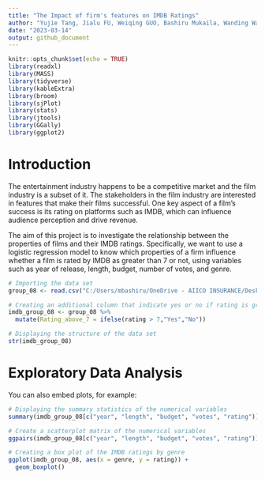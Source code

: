 ```yaml
---
title: "The Impact of firm's features on IMDB Ratings"
author: "Yujie Tang, Jialu FU, Weiqing GUO, Bashiru Mukaila, Wanding Wang"
date: "2023-03-14"
output: github_document
---
```


```r
knitr::opts_chunk$set(echo = TRUE)
library(readxl)
library(MASS)
library(tidyverse)
library(kableExtra)
library(broom)
library(sjPlot)
library(stats)
library(jtools)
library(GGally)
library(ggplot2)
```

# Introduction

The entertainment industry happens to be a competitive market and the film industry is a subset of it. The stakeholders in the film industry are interested in features that make their films successful. One key aspect of a film's success is its rating on platforms such as IMDB, which can influence audience perception and drive revenue.

The aim of this project is to investigate the relationship between the properties of films and their IMDB ratings. Specifically, we want to use a logistic regression model to know which properties of a firm influence whether a film is rated by IMDB as greater than 7 or not, using variables such as year of release, length, budget, number of votes, and genre.

```r
# Importing the data set
group_08 <- read.csv("C:/Users/mbashiru/OneDrive - AIICO INSURANCE/Desktop/MSc. Data Analytics/Second Semester/STATS5085 - Data Analysis Skills (M)/Assessment/4. Group Project 2/dataset8.csv")

# Creating an additional column that indicate yes or no if rating is greater than 7
imdb_group_08 <- group_08 %>%
  mutate(Rating_above_7 = ifelse(rating > 7,"Yes","No"))
```

```r
# Displaying the structure of the data set
str(imdb_group_08)
```

# Exploratory Data Analysis

You can also embed plots, for example:

```r
# Displaying the summary statistics of the numerical variables
summary(imdb_group_08[c("year", "length", "budget", "votes", "rating")])
```


```r
# Create a scatterplot matrix of the numerical variables
ggpairs(imdb_group_08[c("year", "length", "budget", "votes", "rating")])
```

```r
# Creating a box plot of the IMDB ratings by genre
ggplot(imdb_group_08, aes(x = genre, y = rating)) + 
  geom_boxplot()
```


